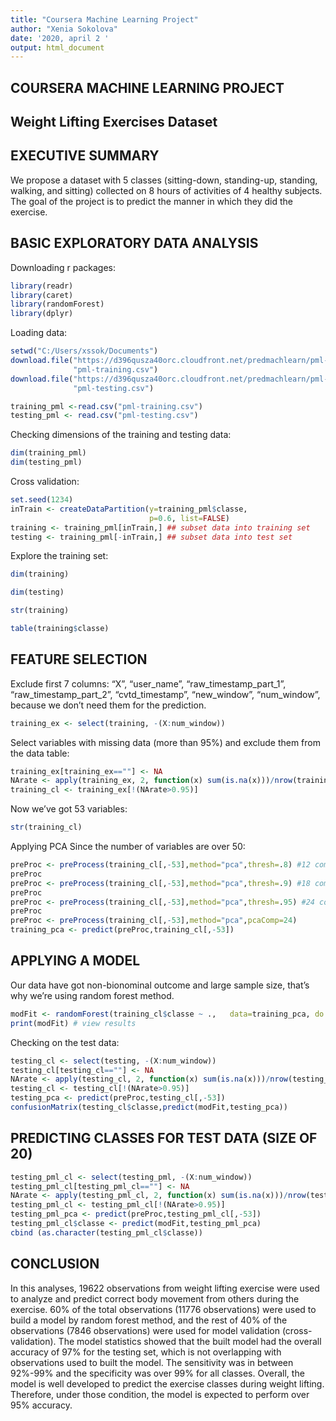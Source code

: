 ---
title: "Coursera Machine Learning Project"
author: "Xenia Sokolova"
date: '2020, april 2 '
output: html_document
---




## COURSERA MACHINE LEARNING PROJECT 
## Weight Lifting Exercises Dataset

## EXECUTIVE SUMMARY 

We propose a dataset with 5 classes (sitting-down, standing-up, standing, walking, and sitting) collected on 8 hours of activities of 4 healthy subjects. The goal of the project is to predict the manner in which they did the exercise. 

## BASIC EXPLORATORY DATA ANALYSIS

Downloading r packages:
```{r, cache=TRUE, echo=TRUE}
library(readr)
library(caret)
library(randomForest)
library(dplyr)
```

Loading data:
```{r, cache=TRUE, echo=TRUE}
setwd("C:/Users/xssok/Documents")
download.file("https://d396qusza40orc.cloudfront.net/predmachlearn/pml-training.csv", 
              "pml-training.csv")
download.file("https://d396qusza40orc.cloudfront.net/predmachlearn/pml-testing.csv", 
              "pml-testing.csv")

training_pml <-read.csv("pml-training.csv")
testing_pml <- read.csv("pml-testing.csv")
```

Checking dimensions of the training and testing data:
```{r, cache=TRUE, echo=TRUE}
dim(training_pml)
dim(testing_pml)
```

Cross validation:
```{r, cache=TRUE, echo=TRUE}
set.seed(1234)
inTrain <- createDataPartition(y=training_pml$classe,
                               p=0.6, list=FALSE)
training <- training_pml[inTrain,] ## subset data into training set
testing <- training_pml[-inTrain,] ## subset data into test set
```

Explore the training set:
```{r, cache=TRUE, echo=TRUE}
dim(training)

dim(testing)

str(training)

table(training$classe)
```

## FEATURE SELECTION

Exclude first 7 columns: "X", "user_name", "raw_timestamp_part_1", "raw_timestamp_part_2", "cvtd_timestamp", "new_window", "num_window", because we don't need them for the prediction.

```{r, cache=TRUE, echo=TRUE}
training_ex <- select(training, -(X:num_window))
```

Select variables with missing data (more than 95%) and exclude them from the data table:

```{r, cache=TRUE, echo=TRUE}
training_ex[training_ex==""] <- NA
NArate <- apply(training_ex, 2, function(x) sum(is.na(x)))/nrow(training_ex)
training_cl <- training_ex[!(NArate>0.95)]
```

Now we've got 53 variables:

```{r, cache=TRUE, echo=TRUE}
str(training_cl)
```

Applying PCA Since the number of variables are over 50:

```{r, cache=TRUE, echo=TRUE}
preProc <- preProcess(training_cl[,-53],method="pca",thresh=.8) #12 components to capture 80 percent of the variance 
preProc
preProc <- preProcess(training_cl[,-53],method="pca",thresh=.9) #18 components to capture 90 percent of the variance
preProc
preProc <- preProcess(training_cl[,-53],method="pca",thresh=.95) #24 components to capture 95 percent of the variance
preProc
preProc <- preProcess(training_cl[,-53],method="pca",pcaComp=24) 
training_pca <- predict(preProc,training_cl[,-53])
```

## APPLYING A MODEL

Our data have got non-bionominal outcome and large sample size, that's why we're using random forest method.

```{r, cache=TRUE, echo=TRUE}
modFit <- randomForest(training_cl$classe ~ .,   data=training_pca, do.trace=F)
print(modFit) # view results
```

Checking on the test data:

```{r, cache=TRUE, echo=TRUE}
testing_cl <- select(testing, -(X:num_window))
testing_cl[testing_cl==""] <- NA
NArate <- apply(testing_cl, 2, function(x) sum(is.na(x)))/nrow(testing_cl)
testing_cl <- testing_cl[!(NArate>0.95)]
testing_pca <- predict(preProc,testing_cl[,-53])
confusionMatrix(testing_cl$classe,predict(modFit,testing_pca))
```

## PREDICTING CLASSES FOR TEST DATA (SIZE OF 20)

```{r, cache=TRUE, echo=TRUE}
testing_pml_cl <- select(testing_pml, -(X:num_window))
testing_pml_cl[testing_pml_cl==""] <- NA
NArate <- apply(testing_pml_cl, 2, function(x) sum(is.na(x)))/nrow(testing_pml_cl)
testing_pml_cl <- testing_pml_cl[!(NArate>0.95)]
testing_pml_pca <- predict(preProc,testing_pml_cl[,-53])
testing_pml_cl$classe <- predict(modFit,testing_pml_pca)
cbind (as.character(testing_pml_cl$classe))
```

## CONCLUSION

In this analyses, 19622 observations from weight lifting exercise were used to analyze and predict correct body movement from others during the exercise. 60% of the total observations (11776 observations) were used to build a model by random forest method, and the rest of 40% of the observations (7846 observations) were used for model validation (cross-validation). 
The model statistics showed that the built model had the overall accuracy of 97% for the testing set, which is not overlapping with observations used to built the model. The sensitivity was in between 92%-99% and the specificity was over 99% for all classes.
Overall, the model is well developed to predict the exercise classes during weight lifting. Therefore, under those condition, the model is expected to perform over 95% accuracy.
